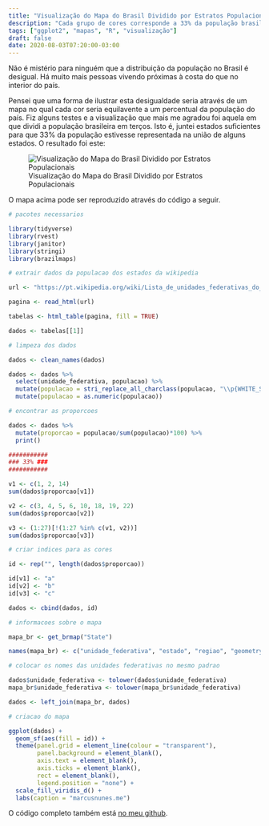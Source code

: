 ```yaml
---
title: "Visualização do Mapa do Brasil Dividido por Estratos Populacionais"
description: "Cada grupo de cores corresponde a 33% da população brasileira"
tags: ["ggplot2", "mapas", "R", "visualização"]
draft: false
date: 2020-08-03T07:20:00-03:00
---
```


Não é mistério para ninguém que a distribuição da população no Brasil é desigual. Há muito mais pessoas vivendo próximas à costa do que no interior do país.

Pensei que uma forma de ilustrar esta desigualdade seria através de um mapa no qual cada cor seria equilavente a um percentual da população do país. Fiz alguns testes e a visualização que mais me agradou foi aquela em que dividi a população brasileira em terços. Isto é, juntei estados suficientes para que 33% da população estivesse representada na união de alguns estados. O resultado foi este:

![Visualização do Mapa do Brasil Dividido por Estratos Populacionais](/images/mapa-brasil-estados.jpeg)

O mapa acima pode ser reproduzido através do código a seguir.

```r
# pacotes necessarios

library(tidyverse)
library(rvest)
library(janitor)
library(stringi)
library(brazilmaps)

# extrair dados da populacao dos estados da wikipedia

url <- "https://pt.wikipedia.org/wiki/Lista_de_unidades_federativas_do_Brasil_por_popula%C3%A7%C3%A3o"

pagina <- read_html(url)

tabelas <- html_table(pagina, fill = TRUE)

dados <- tabelas[[1]]

# limpeza dos dados

dados <- clean_names(dados)

dados <- dados %>%
  select(unidade_federativa, populacao) %>%
  mutate(populacao = stri_replace_all_charclass(populacao, "\\p{WHITE_SPACE}", "")) %>%
  mutate(populacao = as.numeric(populacao))

# encontrar as proporcoes 

dados <- dados %>%
  mutate(proporcao = populacao/sum(populacao)*100) %>%
  print()

###########
### 33% ###
###########

v1 <- c(1, 2, 14)
sum(dados$proporcao[v1])

v2 <- c(3, 4, 5, 6, 10, 18, 19, 22)
sum(dados$proporcao[v2])

v3 <- (1:27)[!(1:27 %in% c(v1, v2))]
sum(dados$proporcao[v3])

# criar indices para as cores

id <- rep("", length(dados$proporcao))

id[v1] <- "a"
id[v2] <- "b"
id[v3] <- "c"

dados <- cbind(dados, id)

# informacoes sobre o mapa

mapa_br <- get_brmap("State")

names(mapa_br) <- c("unidade_federativa", "estado", "regiao", "geometry")

# colocar os nomes das unidades federativas no mesmo padrao

dados$unidade_federativa <- tolower(dados$unidade_federativa)
mapa_br$unidade_federativa <- tolower(mapa_br$unidade_federativa)

dados <- left_join(mapa_br, dados)

# criacao do mapa

ggplot(dados) +
  geom_sf(aes(fill = id)) +
  theme(panel.grid = element_line(colour = "transparent"),
        panel.background = element_blank(),
        axis.text = element_blank(),
        axis.ticks = element_blank(),
        rect = element_blank(),
        legend.position = "none") +
  scale_fill_viridis_d() +
  labs(caption = "marcusnunes.me")
```

O código completo também está [no meu github](https://github.com/mnunes/state-viz/).


